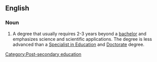 ==English==
===Noun===
#A degree that usually requires 2-3 years beyond a [[bachelor]] and emphasizes science and scientific applications. The degree is less advanced than a [[Specialist in Education]] and [[Doctorate]] degree.

[[Category:Post-secondary education]]